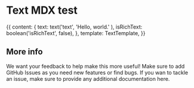 
<Meta
  title="Custom/Text-MDX"
  decorators={[withKnobs]}
/>

# Text MDX test
<Preview>
    <Story name="Text - MDX">
    {{
    content: {
        text: text('text', 'Hello, world.' ),
        isRichText: boolean('isRichText', false),
        },
        template: TextTemplate,
    }}
    </Story>
</Preview>


## More info

We want your feedback to help make this more useful! Make sure to add GitHub Issues as you need new features or find bugs.
If you wan to tackle an issue, make sure to provide any additional documentation here.
